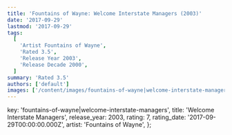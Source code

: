 ```yaml
---
title: 'Fountains of Wayne: Welcome Interstate Managers (2003)'
date: '2017-09-29'
lastmod: '2017-09-29'
tags:
  [
    'Artist Fountains of Wayne',
    'Rated 3.5',
    'Release Year 2003',
    'Release Decade 2000',
  ]
summary: 'Rated 3.5'
authors: ['default']
images: ['/content/images/fountains-of-wayne|welcome-interstate-managers.jpg']
---
```


  key: 'fountains-of-wayne|welcome-interstate-managers',
  title: 'Welcome Interstate Managers',
  release_year: 2003,
  rating: 7,
  rating_date: '2017-09-29T00:00:00.000Z',
  artist: 'Fountains of Wayne',
};

<MusicRating data={data} />
